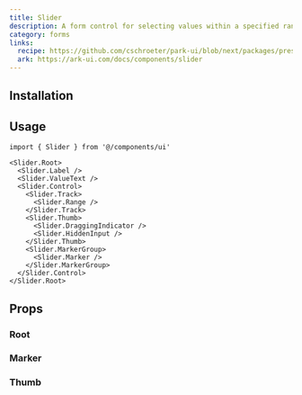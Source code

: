 ```yaml
---
title: Slider
description: A form control for selecting values within a specified range.
category: forms
links:
  recipe: https://github.com/cschroeter/park-ui/blob/next/packages/preset/src/recipes/slider.ts
  ark: https://ark-ui.com/docs/components/slider
---
```


<ComponentExample name="basic" />

## Installation

<InstallationGuide />

## Usage

```tsx
import { Slider } from '@/components/ui'
```

```tsx
<Slider.Root>
  <Slider.Label />
  <Slider.ValueText />
  <Slider.Control>
    <Slider.Track>
      <Slider.Range />
    </Slider.Track>
    <Slider.Thumb>
      <Slider.DraggingIndicator />
      <Slider.HiddenInput />
    </Slider.Thumb>
    <Slider.MarkerGroup>
      <Slider.Marker />
    </Slider.MarkerGroup>
  </Slider.Control>
</Slider.Root>
```

## Props

### Root

<PropsTable part="Root" />

### Marker

<PropsTable part="Marker" />

### Thumb

<PropsTable part="Thumb" />